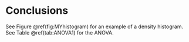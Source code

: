 # Conclusions

See Figure \@ref(fig:MYhistogram) for an example of a density histogram. See Table \@ref(tab:ANOVA1) for the ANOVA.
